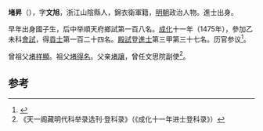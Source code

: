 '''堵昇'''（{{bd|1435年||？}}），字'''文旭'''，浙江山陰縣人，錦衣衛軍籍，[[明朝|明朝]]政治人物。進士出身。

早年出身國子生，后中举順天府鄉試第一百八名。[[成化|成化]]十一年（1475年），參加乙未科[[會試|會試]]，得[[貢士|貢士]]第一百二十四名。[[殿試|殿試]]登[[進士|進士]]第三甲第三十七名。历官参议<ref>{{cite news|title=《绍兴市志 卷44 第二章  历代进士名录》|url=http://www.sxlib.com:8080/web/gycslou/sxsz/44z2.htm|accessdate=2013-07-25|newspaper=绍兴图书馆|deadurl=yes|archiveurl=https://archive.is/20120914053252/http://www.sxlib.com:8080/web/gycslou/sxsz/44z2.htm|archivedate=2012-09-14}}</ref>。

曾祖父[[堵祥顯|堵祥顯]]。祖父[[堵得名|堵得名]]。父亲[[堵讓|堵讓]]，曾任文思院副使<ref>《天一阁藏明代科举录选刊·登科录》（《成化十一年进士登科录》）</ref>。

==参考==
{{reflist}}
{{明朝人物小作品}}
{{成化十一年乙未科殿試金榜}}